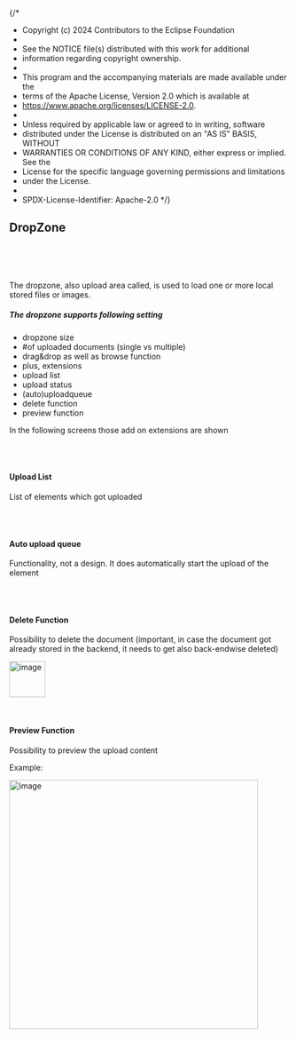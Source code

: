 {/*
* Copyright (c) 2024 Contributors to the Eclipse Foundation
*
* See the NOTICE file(s) distributed with this work for additional
* information regarding copyright ownership.
*
* This program and the accompanying materials are made available under the
* terms of the Apache License, Version 2.0 which is available at
* https://www.apache.org/licenses/LICENSE-2.0.
*
* Unless required by applicable law or agreed to in writing, software
* distributed under the License is distributed on an "AS IS" BASIS, WITHOUT
* WARRANTIES OR CONDITIONS OF ANY KIND, either express or implied. See the
* License for the specific language governing permissions and limitations
* under the License.
*
* SPDX-License-Identifier: Apache-2.0
*/}


<Meta title="Design Guidelines/DropZone" />

## DropZone

<br />

<SharedThemeProvider>
  <SharedCssBaseline />
  <DropArea
    translations={{
      title: 'Drag & drop your files here',
      subTitle: 'or %browse files% on your computer.',
      errorTitle: 'Sorry',
    }}
  />
</SharedThemeProvider>

<br />
<br />

The dropzone, also upload area called, is used to load one or more local stored files or images.

##### The dropzone supports following setting

- dropzone size
- #of uploaded documents (single vs multiple)
- drag&drop as well as browse function
- plus, extensions
- upload list
- upload status
- (auto)uploadqueue
- delete function
- preview function

In the following screens those add on extensions are shown

<br />
<br />

#### Upload List

List of elements which got uploaded

<SharedThemeProvider>
  <SharedCssBaseline />
  <DropPreview
    uploadFiles={[
      { name: 'Test123.pdf', size: 44345000, status: UploadStatus.NEW },
      {
        name: 'Document.pdf',
        size: 65402,
        status: UploadStatus.UPLOADING,
        progressPercent: 45,
      },
      {
        name: 'Das ist ein sehr langer Name von einer Datei - der Name ist wirklich äußerst, äußerst lang...!.pdf',
        size: 32003,
        status: UploadStatus.NEW,
      },
      {
        name: 'My pretty PDF.pdf',
        size: 54676543,
        status: UploadStatus.UPLOAD_SUCCESS,
      },
      {
        name: 'Nix wars.xls',
        size: 543545,
        status: UploadStatus.UPLOAD_ERROR,
      },
    ]}
    translations={{
      placeholder: 'Lorem Ipsum: Wieviele sachen willst du hochladen',
      uploadProgress: 'Uploaded % of % files',
      uploadSuccess: 'Uploaded',
      uploadError: 'Not Uploaded',
    }}
    placeholder="false"
  />
</SharedThemeProvider>

<br />
<br />

#### Auto upload queue

Functionality, not a design. It does automatically start the upload of the element

<br />
<br />

#### Delete Function

Possibility to delete the document (important, in case the document got already stored in the backend, it needs to get also back-endwise deleted)

<img
  width="65"
  alt="image"
  src="https://raw.githubusercontent.com/eclipse-tractusx/portal-assets/main/docs/static/button-delete.png"
/>

<br />

#### Preview Function

Possibility to preview the upload content

Example:

<img
  width="449"
  alt="image"
  src="https://raw.githubusercontent.com/eclipse-tractusx/portal-assets/main/docs/static/progressbar-success-example.png"
/>
